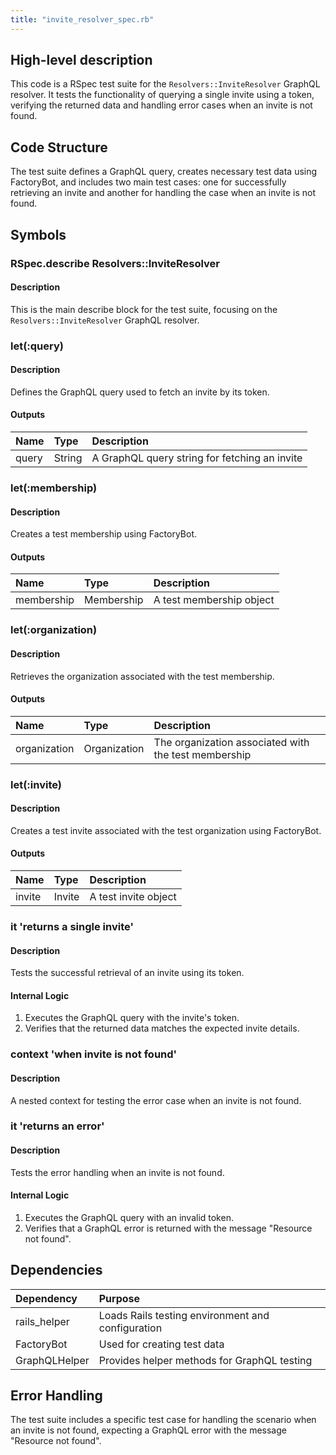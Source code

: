 ```yaml
---
title: "invite_resolver_spec.rb"
---
```


## High-level description
This code is a RSpec test suite for the `Resolvers::InviteResolver` GraphQL resolver. It tests the functionality of querying a single invite using a token, verifying the returned data and handling error cases when an invite is not found.

## Code Structure
The test suite defines a GraphQL query, creates necessary test data using FactoryBot, and includes two main test cases: one for successfully retrieving an invite and another for handling the case when an invite is not found.

## Symbols

### RSpec.describe Resolvers::InviteResolver
#### Description
This is the main describe block for the test suite, focusing on the `Resolvers::InviteResolver` GraphQL resolver.

### let(:query)
#### Description
Defines the GraphQL query used to fetch an invite by its token.

#### Outputs
| Name | Type | Description |
|:-----|:-----|:------------|
| query | String | A GraphQL query string for fetching an invite |

### let(:membership)
#### Description
Creates a test membership using FactoryBot.

#### Outputs
| Name | Type | Description |
|:-----|:-----|:------------|
| membership | Membership | A test membership object |

### let(:organization)
#### Description
Retrieves the organization associated with the test membership.

#### Outputs
| Name | Type | Description |
|:-----|:-----|:------------|
| organization | Organization | The organization associated with the test membership |

### let(:invite)
#### Description
Creates a test invite associated with the test organization using FactoryBot.

#### Outputs
| Name | Type | Description |
|:-----|:-----|:------------|
| invite | Invite | A test invite object |

### it 'returns a single invite'
#### Description
Tests the successful retrieval of an invite using its token.

#### Internal Logic
1. Executes the GraphQL query with the invite's token.
2. Verifies that the returned data matches the expected invite details.

### context 'when invite is not found'
#### Description
A nested context for testing the error case when an invite is not found.

### it 'returns an error'
#### Description
Tests the error handling when an invite is not found.

#### Internal Logic
1. Executes the GraphQL query with an invalid token.
2. Verifies that a GraphQL error is returned with the message "Resource not found".

## Dependencies
| Dependency | Purpose |
|:-----------|:--------|
| rails_helper | Loads Rails testing environment and configuration |
| FactoryBot | Used for creating test data |
| GraphQLHelper | Provides helper methods for GraphQL testing |

## Error Handling
The test suite includes a specific test case for handling the scenario when an invite is not found, expecting a GraphQL error with the message "Resource not found".